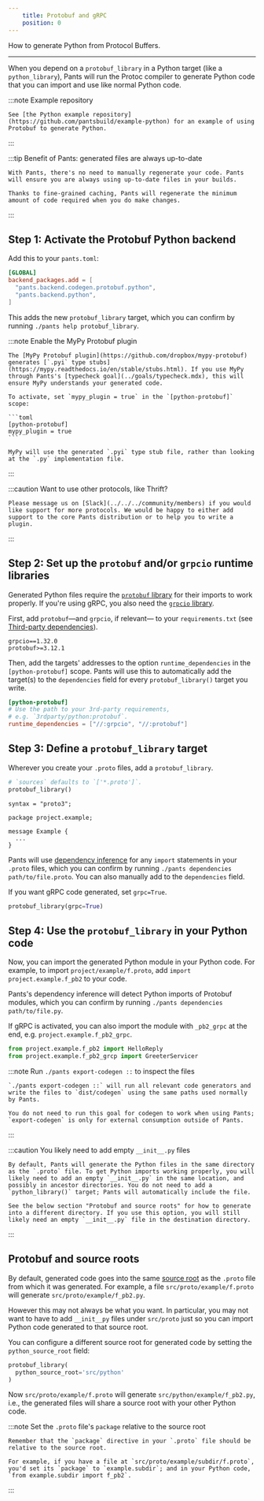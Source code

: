 ```yaml
---
    title: Protobuf and gRPC
    position: 0
---
```



How to generate Python from Protocol Buffers.

---

When you depend on a `protobuf_library` in a Python target (like a `python_library`), Pants will run the Protoc compiler to generate Python code that you can import and use like normal Python code.

:::note Example repository

    See [the Python example repository](https://github.com/pantsbuild/example-python) for an example of using Protobuf to generate Python.

:::

:::tip Benefit of Pants: generated files are always up-to-date

    With Pants, there's no need to manually regenerate your code. Pants will ensure you are always using up-to-date files in your builds.

    Thanks to fine-grained caching, Pants will regenerate the minimum amount of code required when you do make changes.

:::

## Step 1: Activate the Protobuf Python backend

Add this to your `pants.toml`:

```toml title="pants.toml"
[GLOBAL]
backend_packages.add = [
  "pants.backend.codegen.protobuf.python",
  "pants.backend.python",
]
```

This adds the new `protobuf_library` target, which you can confirm by running `./pants help protobuf_library`.

:::note Enable the MyPy Protobuf plugin

    The [MyPy Protobuf plugin](https://github.com/dropbox/mypy-protobuf) generates [`.pyi` type stubs](https://mypy.readthedocs.io/en/stable/stubs.html). If you use MyPy through Pants's [typecheck goal](../goals/typecheck.mdx), this will ensure MyPy understands your generated code.

    To activate, set `mypy_plugin = true` in the `[python-protobuf]` scope:

    ```toml
    [python-protobuf]
    mypy_plugin = true
    ```

    MyPy will use the generated `.pyi` type stub file, rather than looking at the `.py` implementation file.

:::

:::caution Want to use other protocols, like Thrift?

    Please message us on [Slack](../../../community/members) if you would like support for more protocols. We would be happy to either add support to the core Pants distribution or to help you to write a plugin.

:::

## Step 2: Set up the `protobuf` and/or `grpcio` runtime libraries

Generated Python files require the [`protobuf` library](https://pypi.org/project/protobuf/) for their imports to work properly. If you're using gRPC, you also need the [`grpcio` library](https://pypi.org/project/grpcio/).

First, add `protobuf`—and `grpcio`, if relevant— to your `requirements.txt` (see [Third-party dependencies](../overview/third-party-dependencies.mdx)).

```text title="requirements.txt"
grpcio==1.32.0
protobuf>=3.12.1
```

Then, add the targets' addresses to the option `runtime_dependencies` in the `[python-protobuf]` scope. Pants will use this to automatically add the target(s) to the `dependencies` field for every `protobuf_library()` target you write.

```toml title="pants.toml"
[python-protobuf]
# Use the path to your 3rd-party requirements,
# e.g. `3rdparty/python:protobuf`.
runtime_dependencies = ["//:grpcio", "//:protobuf"]
```

## Step 3: Define a `protobuf_library` target

Wherever you create your `.proto` files, add a `protobuf_library`.

<Tabs>
<TabItem value="project/example/BUILD" label="project/example/BUILD">

```python
# `sources` defaults to `['*.proto']`.
protobuf_library()
```

</TabItem>
<TabItem value="project/example/f.proto" label="project/example/f.proto">

```text
syntax = "proto3";

package project.example;

message Example {
  ...
}
```

</TabItem>
</Tabs>

Pants will use [dependency inference](../../using-pants/key-concepts/targets-and-build-files.mdx) for any `import` statements in your `.proto` files, which you can confirm by running `./pants dependencies path/to/file.proto`. You can also manually add to the `dependencies` field.

If you want gRPC code generated, set `grpc=True`.

```python title="src/proto/example/BUILD"
protobuf_library(grpc=True)
```

## Step 4: Use the `protobuf_library` in your Python code

Now, you can import the generated Python module in your Python code. For example, to import `project/example/f.proto`, add `import project.example.f_pb2` to your code.

Pants's dependency inference will detect Python imports of Protobuf modules, which you can confirm by running `./pants dependencies path/to/file.py`.

If gRPC is activated, you can also import the module with `_pb2_grpc` at the end, e.g. `project.example.f_pb2_grpc`.

```python
from project.example.f_pb2 import HelloReply
from project.example.f_pb2_grcp import GreeterServicer
```

:::note Run `./pants export-codegen ::` to inspect the files

    `./pants export-codegen ::` will run all relevant code generators and write the files to `dist/codegen` using the same paths used normally by Pants.

    You do not need to run this goal for codegen to work when using Pants; `export-codegen` is only for external consumption outside of Pants.

:::

:::caution You likely need to add empty `__init__.py` files

    By default, Pants will generate the Python files in the same directory as the `.proto` file. To get Python imports working properly, you will likely need to add an empty `__init__.py` in the same location, and possibly in ancestor directories. You do not need to add a `python_library()` target; Pants will automatically include the file.

    See the below section "Protobuf and source roots" for how to generate into a different directory. If you use this option, you will still likely need an empty `__init__.py` file in the destination directory.

:::

## Protobuf and source roots

By default, generated code goes into the same [source root](../../using-pants/key-concepts/source-roots.mdx) as the `.proto` file from which it was generated. For example, a file `src/proto/example/f.proto` will generate `src/proto/example/f_pb2.py`.

However this may not always be what you want. In particular, you may not want to have to add `__init__py` files under `src/proto` just so you can import Python code generated to that source root.

You can configure a different source root for generated code by setting the `python_source_root` field:

```python title="src/proto/example/BUILD"
protobuf_library(
  python_source_root='src/python'
)
```

Now `src/proto/example/f.proto` will generate `src/python/example/f_pb2.py`, i.e., the generated files will share a source root with your other Python code.

:::note Set the `.proto` file's `package` relative to the source root

    Remember that the `package` directive in your `.proto` file should be relative to the source root.

    For example, if you have a file at `src/proto/example/subdir/f.proto`, you'd set its `package` to `example.subdir`; and in your Python code, `from example.subdir import f_pb2`.

:::




